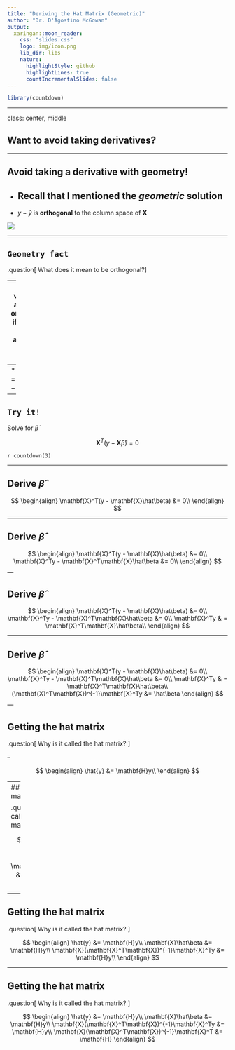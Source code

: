 ```yaml
---
title: "Deriving the Hat Matrix (Geometric)"
author: "Dr. D'Agostino McGowan"
output:
  xaringan::moon_reader:
    css: "slides.css"
    logo: img/icon.png
    lib_dir: libs
    nature:
      highlightStyle: github
      highlightLines: true
      countIncrementalSlides: false
---
```


```r
library(countdown)
```

---

class: center, middle

## Want to avoid taking derivatives?

---

## Avoid taking a derivative with geometry!

* Recall that I mentioned the _geometric_ solution
--

* $y - \hat{y}$ is **orthogonal** to the column space of $\mathbf{X}$

![](img/04/geometry.png)

---

## <i class="fas fa-pause-circle"></i> `Geometry fact`

.question[
What does it mean to be orthogonal?
]

--
Two vectors **u** and **v** are orthogonal if $\mathbf{u}\cdot\mathbf{v} = 0$ (we can also write this as $\mathbf{u}^T\mathbf{v}$)

--
* **u** = $\mathbf{X}$
* **v** = $y-\hat{y} = y-\mathbf{X}\hat\beta$

---

## <i class="fas fa-edit"></i> `Try it!`

Solve for $\hat\beta$

$$\mathbf{X}^T(y - \mathbf{X}\hat\beta) = 0$$

`r countdown(3)`

---

## Derive $\hat{\beta}$

$$
\begin{align}
\mathbf{X}^T(y - \mathbf{X}\hat\beta) &= 0\\
\end{align}
$$

---

## Derive $\hat{\beta}$

$$
\begin{align}
\mathbf{X}^T(y - \mathbf{X}\hat\beta) &= 0\\
\mathbf{X}^Ty - \mathbf{X}^T\mathbf{X}\hat\beta &= 0\\
\end{align}
$$
---

## Derive $\hat{\beta}$

$$
\begin{align}
\mathbf{X}^T(y - \mathbf{X}\hat\beta) &= 0\\
\mathbf{X}^Ty - \mathbf{X}^T\mathbf{X}\hat\beta &= 0\\
\mathbf{X}^Ty & = \mathbf{X}^T\mathbf{X}\hat\beta\\
\end{align}
$$

---

## Derive $\hat{\beta}$

$$
\begin{align}
\mathbf{X}^T(y - \mathbf{X}\hat\beta) &= 0\\
\mathbf{X}^Ty - \mathbf{X}^T\mathbf{X}\hat\beta &= 0\\
\mathbf{X}^Ty & = \mathbf{X}^T\mathbf{X}\hat\beta\\
(\mathbf{X}^T\mathbf{X})^{-1}\mathbf{X}^Ty &= \hat\beta
\end{align}
$$
---

## Getting the hat matrix

.question[
Why is it called the hat matrix? 
]

--

$$
\begin{align}
\hat{y} &= \mathbf{H}y\\
\end{align}
$$

---
## Getting the hat matrix

.question[
Why is it called the hat matrix? 
]


$$
\begin{align}
\hat{y} &= \mathbf{H}y\\
\mathbf{X}\hat\beta &= \mathbf{H}y\\
\end{align}
$$

---

## Getting the hat matrix

.question[
Why is it called the hat matrix? 
]


$$
\begin{align}
\hat{y} &= \mathbf{H}y\\
\mathbf{X}\hat\beta &= \mathbf{H}y\\
\mathbf{X}(\mathbf{X}^T\mathbf{X})^{-1}\mathbf{X}^Ty &= \mathbf{H}y\\
\end{align}
$$

---

## Getting the hat matrix

.question[
Why is it called the hat matrix? 
]



$$
\begin{align}
\hat{y} &= \mathbf{H}y\\
\mathbf{X}\hat\beta &= \mathbf{H}y\\
\mathbf{X}(\mathbf{X}^T\mathbf{X})^{-1}\mathbf{X}^Ty &= \mathbf{H}y\\
\mathbf{X}(\mathbf{X}^T\mathbf{X})^{-1}\mathbf{X}^T &= \mathbf{H}
\end{align}
$$